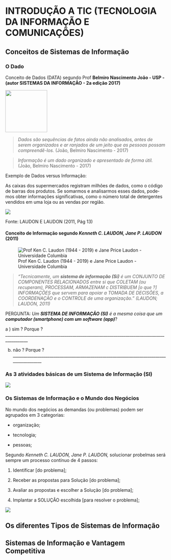 # INTRODUÇÃO A TIC (TECNOLOGIA DA INFORMAÇÃO E COMUNICAÇÕES)

## Conceitos de Sistemas de Informação

### O Dado

Conceito de Dados (DATA) segundo Prof **Belmiro Nascimento João - USP - (autor SISTEMAS DA INFORMAÇÃO - 2a edição 2017)**

![](images/belmiro_do_nascimento_joao-2.jpg){width="131"}

> *Dados são sequências de fatos ainda não analisados, antes de serem organizados e ar­ ranjados de um jeito que as pessoas possam compreendê-los.* (João, Belmiro Nascimento - 2017)

> *Informação é um dado organizado e apresentado de forma útil.* (João, Belmiro Nascimento - 2017)

Exemplo de Dados versus Informação:

As caixas dos supermercados registram milhões de dados, como o código de barras dos produtos. Se somarmos e analisarmos esses dados, pode­ mos obter informações significativas, como o número total de detergentes vendidos em uma loja ou as vendas por região.

![](images/1-dados-info/Dados-Info.jpg)

Fonte: LAUDON E LAUDON (2011, Pág 13)

#### Conceito de Informação segundo *Kenneth C. LAUDON, Jane P. LAUDON* (2011)

![Prof Ken C. Laudon (1944 - 2019) e Jane Price Laudon - Universidade Columbia](images/Ken_Jane.jpg)

> *"Tecnicamente, um **sistema de informação (Si)** é um CONJUNTO DE COMPONENTES RELACIONADOS entre si que COLETAM (ou recuperam), PROCESSAM, ARMAZENAM c DISTRIBUEM [o que ?] INFORMAÇÕES que servem para apoiar a TOMADA DE DECISÕES, a COORDENAÇÃO e o CONTROLE de uma organização." (LAUDON; LAUDON, 2011)*

PERGUNTA: *Um **SISTEMA DE INFORMAÇÃO (SI)** é a mesma coisa que um **computador (smartphone) com um software (app)***?

a ) sim ? Porque ?\_\_\_\_\_\_\_\_\_\_\_\_\_\_\_\_\_\_\_\_\_\_\_\_\_\_\_\_\_\_\_\_\_\_\_\_\_\_\_\_\_\_\_\_\_\_\_\_\_\_\_\_\_\_\_\_\_\_\_\_\_\_\_\_\_\_\_\_\_\_\_\_\_\_\_\_\_\_\_\_\_\_\_\_\_\_\_\_\_

b)  nâo ? Porque ?\_\_\_\_\_\_\_\_\_\_\_\_\_\_\_\_\_\_\_\_\_\_\_\_\_\_\_\_\_\_\_\_\_\_\_\_\_\_\_\_\_\_\_\_\_\_\_\_\_\_\_\_\_\_\_\_\_\_\_\_\_\_\_\_\_\_\_\_\_\_\_\_\_\_\_\_\_\_\_\_\_\_\_\_\_\_\_\_\_

### As 3 atividades básicas de um Sistema de Informação (SI)

![](images/processamento-dados-computador.png)

### Os Sistemas de Informação e o Mundo dos Negócios

No mundo dos negócios as demandas (ou problemas) podem ser agrupados em 3 categorias:

-   organização;

-   tecnologia;

-   pessoas;

Segundo *Kenneth C. LAUDON, Jane P. LAUDON,* solucionar probelmas será sempre um processo contínuo de 4 passos:

1.  Identificar [do problema];

2.  Receber as propostas para Solução [do problema];

3.  Avaliar as propostas e escolher a Solução [do problema];

4.  Implantar a SOLUÇÂO escolhida [para resolver o problema];

![](images/clipboard-3657052893.png)

## Os diferentes Tipos de Sistemas de Informação

## Sistemas de Informação e Vantagem Competitiva
